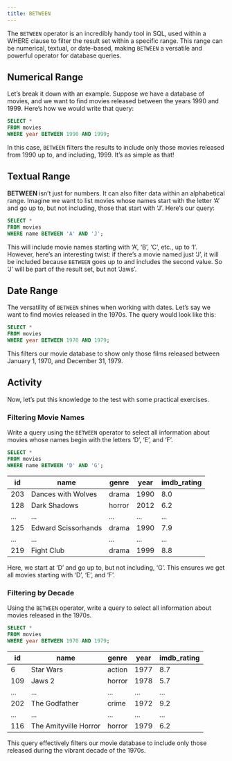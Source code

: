 ```yaml
---
title: BETWEEN
---
```


The `BETWEEN` operator is an incredibly handy tool in SQL, used within a WHERE clause to filter the result set within a specific range. This range can be numerical, textual, or date-based, making `BETWEEN` a versatile and powerful operator for database queries.

## Numerical Range

Let’s break it down with an example. Suppose we have a database of movies, and we want to find movies released between the years 1990 and 1999. Here’s how we would write that query:

```sql :line-numbers
SELECT *
FROM movies
WHERE year BETWEEN 1990 AND 1999;
```

In this case, `BETWEEN` filters the results to include only those movies released from 1990 up to, and including, 1999. It’s as simple as that!

## Textual Range

**BETWEEN** isn’t just for numbers. It can also filter data within an alphabetical range. Imagine we want to list movies whose names start with the letter ‘A’ and go up to, but not including, those that start with ‘J’. Here’s our query:

```sql :line-numbers
SELECT *
FROM movies
WHERE name BETWEEN 'A' AND 'J';
```

This will include movie names starting with ‘A’, ‘B’, ‘C’, etc., up to ‘I’. However, here’s an interesting twist: if there’s a movie named just ‘J’, it will be included because `BETWEEN` goes up to and includes the second value. So ‘J’ will be part of the result set, but not ‘Jaws’.

## Date Range

The versatility of `BETWEEN` shines when working with dates. Let’s say we want to find movies released in the 1970s. The query would look like this:

```sql :line-numbers
SELECT *
FROM movies
WHERE year BETWEEN 1970 AND 1979;
```

This filters our movie database to show only those films released between January 1, 1970, and December 31, 1979.

## Activity

Now, let’s put this knowledge to the test with some practical exercises.

### Filtering Movie Names

Write a query using the `BETWEEN` operator to select all information about movies whose names begin with the letters ‘D’, ‘E’, and ‘F’.

```sql :line-numbers
SELECT *
FROM movies
WHERE name BETWEEN 'D' AND 'G';
```

| **id** | **name**            | **genre** | **year** | **imdb_rating** |
| ------ | ------------------- | --------- | -------- | --------------- |
| 203    | Dances with Wolves  | drama     | 1990     | 8.0             |
| 128    | Dark Shadows        | horror    | 2012     | 6.2             |
| ...    | ...                 | ...       | ...      | ...             |
| 125    | Edward Scissorhands | drama     | 1990     | 7.9             |
| ...    | ...                 | ...       | ...      | ...             |
| 219    | Fight Club          | drama     | 1999     | 8.8             |

Here, we start at ‘D’ and go up to, but not including, ‘G’. This ensures we get all movies starting with ‘D’, ‘E’, and ‘F’.

### Filtering by Decade

Using the `BETWEEN` operator, write a query to select all information about movies released in the 1970s.

```sql :line-numbers
SELECT *
FROM movies
WHERE year BETWEEN 1970 AND 1979;
```

| **id** | **name**              | **genre** | **year** | **imdb_rating** |
| ------ | --------------------- | --------- | -------- | --------------- |
| 6      | Star Wars             | action    | 1977     | 8.7             |
| 109    | Jaws 2                | horror    | 1978     | 5.7             |
| ...    | ...                   | ...       | ...      | ...             |
| 202    | The Godfather         | crime     | 1972     | 9.2             |
| ...    | ...                   | ...       | ...      | ...             |
| 116    | The Amityville Horror | horror    | 1979     | 6.2             |

This query effectively filters our movie database to include only those released during the vibrant decade of the 1970s.
